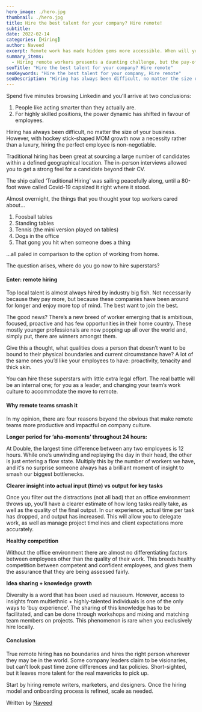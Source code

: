 ```yaml
---
hero_image: ./hero.jpg
thumbnail: ./hero.jpg
title: Hire the best talent for your company? Hire remote!
subtitle:
date: 2022-02-14
categories: [Hiring]
author: Naveed
excerpt: Remote work has made hidden gems more accessible. When will you take advantage?
summary_items:
  - Hiring remote workers presents a daunting challenge, but the pay-offs are massive.
seoTitle: "Hire the best talent for your company? Hire remote"
seoKeywords: "Hire the best talent for your company, Hire remote"
seoDescription: "Hiring has always been difficult, no matter the size of your business. Almost overnight, everything changed. Where do you go now to hire superstars?"
---
```


Spend five minutes browsing Linkedin and you’ll arrive at two conclusions:

1. People like acting smarter than they actually are.
2. For highly skilled positions, the power dynamic has shifted in favour of employees.

Hiring has always been difficult, no matter the size of your business. However, with hockey stick-shaped MOM growth now a necessity rather than a luxury, hiring the perfect employee is non-negotiable.

Traditional hiring has been great at sourcing a large number of candidates within a defined geographical location. The in-person interviews allowed you to get a strong feel for a candidate beyond their CV.

The ship called ‘Traditional Hiring’ was sailing peacefully along, until a 80-foot wave called Covid-19 capsized it right where it stood.

Almost overnight, the things that you thought your top workers cared about…

1. Foosball tables
2. Standing tables
3. Tennis (the mini version played on tables)
4. Dogs in the office
5. That gong you hit when someone does a thing

…all paled in comparison to the option of working from home.

The question arises, where do you go now to hire superstars?

#### **Enter: remote hiring**

Top local talent is almost always hired by industry big fish. Not necessarily because they pay more, but because these companies have been around for longer and enjoy more top of mind. The best want to join the best.

The good news? There’s a new breed of worker emerging that is ambitious, focused, proactive and has few opportunities in their home country. These mostly younger professionals are now popping up all over the world and, simply put, there are winners amongst them.

Give this a thought, what qualities does a person that doesn’t want to be bound to their physical boundaries and current circumstance have? A lot of the same ones you’d like your employees to have: proactivity, tenacity and thick skin.

You can hire these superstars with little extra legal effort. The real battle will be an internal one; for you as a leader, and changing your team’s work culture to accommodate the move to remote.

#### **Why remote teams smash it**

In my opinion, there are four reasons beyond the obvious that make remote teams more productive and impactful on company culture.

**Longer period for ‘aha-moments’ throughout 24 hours:**

At Double, the largest time difference between any two employees is 12 hours. While one’s unwinding and replaying the day in their head, the other is just entering a flow state. Multiply this by the number of workers we have, and it's no surprise someone always has a brilliant moment of insight to smash our biggest bottlenecks.

**Clearer insight into actual input (time) vs output for key tasks**

Once you filter out the distractions (not all bad) that an office environment throws up, you’ll have a clearer estimate of how long tasks really take, as well as the quality of the final output. In our experience, actual time per task has dropped, and output has increased. This will allow you to delegate work, as well as manage project timelines and client expectations more accurately.

**Healthy competition**

Without the office environment there are almost no differentiating factors between employees other than the quality of their work. This breeds healthy competition between competent and confident employees, and gives them the assurance that they are being assessed fairly.

**Idea sharing + knowledge growth**

Diversity is a word that has been used ad nauseum. However, access to insights from multiethnic + highly-talented individuals is one of the only ways to ‘buy experience’. The sharing of this knowledge has to be facilitated, and can be done through workshops and mixing and matching team members on projects. This phenomenon is rare when you exclusively hire locally.

#### **Conclusion**

True remote hiring has no boundaries and hires the right person wherever they may be in the world. Some company leaders claim to be visionaries, but can’t look past time zone differences and tax policies. Short-sighted, but it leaves more talent for the real mavericks to pick up.

Start by hiring remote writers, marketers, and designers. Once the hiring model and onboarding process is refined, scale as needed.

Written by [Naveed](https://www.linkedin.com/in/naveed-tariq/)
